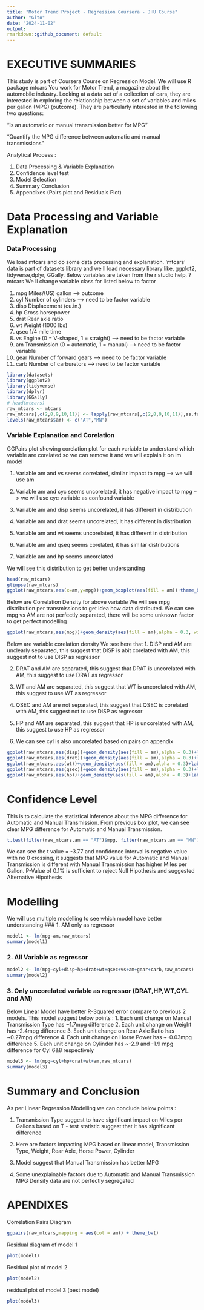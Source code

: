 ```yaml
---
title: "Motor Trend Project - Regression Coursera - JHU Course"
author: "Gito"
date: "2024-11-02"
output: 
rmarkdown::github_document: default
---
```



# EXECUTIVE SUMMARIES

This study is part of Coursera Course on Regression Model.
We will use R package mtcars
You work for Motor Trend, a magazine about the automobile industry. Looking at a data set of a collection of cars, they are interested in exploring the relationship between a set of variables and miles per gallon (MPG) (outcome). They are particularly interested in the following two questions:

“Is an automatic or manual transmission better for MPG”

"Quantify the MPG difference between automatic and manual transmissions"  

Analytical Process :

1. Data Processing & Variable Explanation
2. Confidence level test
3. Model Selection
4. Summary Conclusion
5. Appendixes (Pairs plot and Residuals Plot)


# Data Processing and Variable Explanation
### Data Processing
We load mtcars and do some data processing and explanation. 'mtcars' data is part of datasets library and we ll load necessary library like, ggplot2, tidyverse,dplyr, GGally.
Below variables are taken from the r studio help, ?mtcars
We ll change variable class for listed below to factor

1. mpg	Miles/(US) gallon --> outcome
2. cyl	Number of cylinders --> need to be factor variable
3. disp	Displacement (cu.in.) 
4. hp	Gross horsepower
5. drat	Rear axle ratio
6. wt	Weight (1000 lbs)
7. qsec	1/4 mile time 
8. vs	Engine (0 = V-shaped, 1 = straight) --> need to be factor variable
9. am	Transmission (0 = automatic, 1 = manual) --> need to be factor variable
10.	gear	Number of forward gears --> need to be factor variable
11.	carb	Number of carburetors --> need to be factor variable


```r
library(datasets)
library(ggplot2)
library(tidyverse)
library(dplyr)
library(GGally)
# head(mtcars)
raw_mtcars <- mtcars
raw_mtcars[,c(2,8,9,10,11)] <- lapply(raw_mtcars[,c(2,8,9,10,11)],as.factor)
levels(raw_mtcars$am) <- c("AT","MN")
```

### Variable Explanation and Corelation 

GGPairs plot showing corelation plot for each variable to understand which variable are corelated so we can remove it and we will explain it on lm model

1. Variable am and vs seems correlated, similar impact to mpg --> we will use am

2. Variable am and cyc seems uncorelated, it has negative impact to mpg --> we will use cyc variable as confound variable

3. Variable am and disp seems uncorelated, it has different in distribution

4. Variable am and drat seems uncorelated, it has different in distribution

5. Variable am and wt seems uncorelated, it has different in distribution

6. Variable am and qseq seems corelated, it has similar distributions

7. Variable am and hp seems uncorelated

We will see this distribution to get better understanding

```r
head(raw_mtcars)
glimpse(raw_mtcars)
ggplot(raw_mtcars,aes(x=am,y=mpg))+geom_boxplot(aes(fill = am))+theme_bw()+labs(x="Auto or Manual",y="Miles per gallon",title = "Miles per Gallons vs Auto/Manual")
```

Below are Correlation Density for above variable
We will see mpg distribution per transmissions to get idea how data distributed.
We can see mpg vs AM are not perfectly separated, there will be some unknown factor to get perfect modelling
```r
ggplot(raw_mtcars,aes(mpg))+geom_density(aes(fill = am),alpha = 0.3, width = 0.3)+labs(x="mpg",y="Density",title = "MPG vs AM Density")
```
Below are variable corelation density
We see here that 
1. DISP and AM are unclearly separated, this suggest that DISP is abit corelated with AM, this suggest not to use DISP as regressor

2. DRAT and AM are separated, this suggest that DRAT is uncorelated with AM, this suggest to use DRAT as regressor

3. WT and AM are separated, this suggest that WT is uncorelated with AM, this suggest to use WT as regressor

4. QSEC and AM are not separated, this suggest that QSEC is corelated with AM, this suggest not to use DISP as regressor

5. HP and AM are separated, this suggest that HP is uncorelated with AM, this suggest to use HP as regressor

6. We can see cyl is also uncorelated based on pairs on appendix

```r
ggplot(raw_mtcars,aes(disp))+geom_density(aes(fill = am),alpha = 0.3)+labs(x="disp",y="Density",title = "DISP vs AM Density")
ggplot(raw_mtcars,aes(drat))+geom_density(aes(fill = am),alpha = 0.3)+labs(x="drat",y="Density",title = "DRAT vs AM Density")
ggplot(raw_mtcars,aes(wt))+geom_density(aes(fill = am),alpha = 0.3)+labs(x="wt",y="Density",title = "WT vs AM Density")
ggplot(raw_mtcars,aes(qsec))+geom_density(aes(fill = am),alpha = 0.3)+labs(x="qsec",y="Density",title = "QSEC vs AM Density")
ggplot(raw_mtcars,aes(hp))+geom_density(aes(fill = am),alpha = 0.3)+labs(x="hp",y="Density",title = "HP vs AM Density")
```


# Confidence Level
This is to calculate the statistical inference about the MPG difference for Automatic and Manual Transmission. From previous box plot, we can see clear MPG difference  for Automatic and Manual Transmission.

```r
t.test(filter(raw_mtcars,am == "AT")$mpg, filter(raw_mtcars,am == "MN")$mpg)
```
We can see the t value = -3.77 and confidence interval is negative value with no 0 crossing, it suggests that MPG value for Automatic and Manual Transmission is different with Manual Transmission has higher Miles per Gallon.
P-Value of 0.1% is sufficient to reject Null Hipothesis and suggested Alternative Hipothesis

# Modelling
We will use multiple modelling to see which model have better understanding 
### 1. AM only as regressor
```r
model1 <- lm(mpg~am,raw_mtcars)
summary(model1)
```
### 2. All Variable as regressor
```r
model2 <- lm(mpg~cyl+disp+hp+drat+wt+qsec+vs+am+gear+carb,raw_mtcars)
summary(model2)
```
### 3. Only uncorelated variable as regressor (DRAT,HP,WT,CYL and AM)
Below Linear Model have better R-Squared error compare to previous 2 models. This model suggest below points :
1. Each unit change on Manual Transmission Type has ~1.7mpg difference
2. Each unit change on Weight has -2.4mpg difference
3. Each unit change on Rear Axle Ratio has ~0.27mpg difference
4. Each unit change on Horse Power has ~-0.03mpg difference
5. Each unit change on Cylinder has ~-2.9 and -1.9 mpg difference for Cyl 6&8 respectively

```r
model3 <- lm(mpg~cyl+hp+drat+wt+am,raw_mtcars)
summary(model3)
```

# Summary and Conclusion
As per Linear Regression Modelling we can conclude below points :

1. Transmission Type suggest to have significant impact on Miles per Gallons based on T - test statistic suggest that it has significant difference

2. Here are factors impacting MPG based on linear model, Transmission Type, Weight, Rear Axle, Horse Power, Cylinder

3. Model suggest that Manual Transmission has better MPG

4. Some unexplainable factors due to Automatic and Manual Transmission MPG Density data are not perfectly segregated 



# APENDIXES
Correlation Pairs Diagram

```r
ggpairs(raw_mtcars,mapping = aes(col = am)) + theme_bw()
```

Residual diagram of model 1
```r
plot(model1)
```
Residual plot of model 2
```r
plot(model2)
```

residual plot of model 3 (best model)
```r
plot(model3)
```